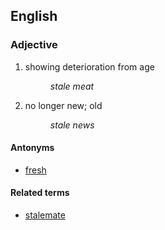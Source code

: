 ==English==
===Adjective===
#showing deterioration from age
#: ''stale meat''
#no longer new; old
#:''stale news''

====Antonyms====
*[[fresh]]

====Related terms====
*[[stalemate]]